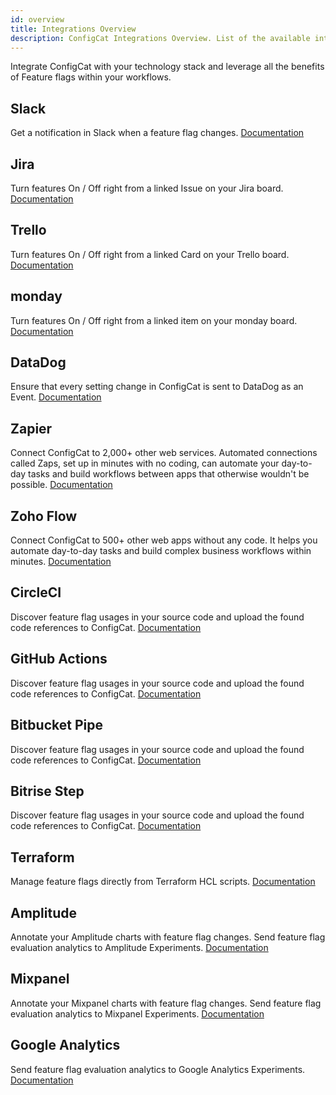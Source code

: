 ```yaml
---
id: overview
title: Integrations Overview
description: ConfigCat Integrations Overview. List of the available integrations like Datadog, GitHub, CircleCI, Bitbucket, Bitrise, Slack, Trello, Zapier, Jira, Terraform, Amplitude
---
```


Integrate ConfigCat with your technology stack and leverage all the benefits of Feature flags within your workflows.

## Slack

Get a notification in Slack when a feature flag changes.
[Documentation](slack.mdx)

## Jira

Turn features On / Off right from a linked Issue on your Jira board.
[Documentation](jira.mdx)

## Trello

Turn features On / Off right from a linked Card on your Trello board.
[Documentation](trello.mdx)

## monday

Turn features On / Off right from a linked item on your monday board.
[Documentation](monday.mdx)

## DataDog

Ensure that every setting change in ConfigCat is sent to DataDog as an Event.
[Documentation](datadog.mdx)

## Zapier

Connect ConfigCat to 2,000+ other web services. Automated connections called Zaps, set up in minutes with no coding, can automate your day-to-day tasks and build workflows between apps that otherwise wouldn't be possible.
[Documentation](zapier.mdx)

## Zoho Flow

Connect ConfigCat to 500+ other web apps without any code. It helps you automate day-to-day tasks and build complex business workflows within minutes.
[Documentation](zoho-flow.mdx)

## CircleCI

Discover feature flag usages in your source code and upload the found code references to ConfigCat.
[Documentation](circleci.mdx)

## GitHub Actions

Discover feature flag usages in your source code and upload the found code references to ConfigCat.
[Documentation](github.mdx)

## Bitbucket Pipe

Discover feature flag usages in your source code and upload the found code references to ConfigCat.
[Documentation](bitbucket.mdx)

## Bitrise Step

Discover feature flag usages in your source code and upload the found code references to ConfigCat.
[Documentation](bitrise.mdx)

## Terraform

Manage feature flags directly from Terraform HCL scripts.
[Documentation](terraform.mdx)

## Amplitude

Annotate your Amplitude charts with feature flag changes. Send feature flag evaluation analytics to Amplitude Experiments.
[Documentation](amplitude.mdx)

## Mixpanel

Annotate your Mixpanel charts with feature flag changes. Send feature flag evaluation analytics to Mixpanel Experiments.
[Documentation](mixpanel.mdx)

## Google Analytics

Send feature flag evaluation analytics to Google Analytics Experiments.
[Documentation](google-analytics.mdx)
